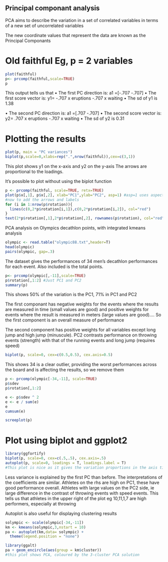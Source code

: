 ## Principal componant analysis
PCA aims to describe the variation in a set of correlated variables
in terms of a new set of uncorrelated variables

The new coordinate values that represent the data are known
as the Principal Componants


# Old faithful Eg, p = 2 variables

```r
plot(faithful)
p<- prcomp(faithful,scale=TRUE)
p
```

This output tells us that
• The first PC direction is:
    a1 =[-.707
         -.707]
• The first score vector is:
    y1= -.707 x eruptions -.707 x waiting
• The sd of y1 is 1.38

• The second PC direction is:
    a1 =[.707
         -.707]
• The second score vector is:
    y2= .707 x eruptions -.707 x waiting
• The sd of y2 is 0.31


# Plotting the results
```r
plot(p, main = "PC variances")
biplot(p,scale=0,xlabs=rep(".",nrow(faithful)),cex=c(3,1))
```

This plot shows y1 on the x-axis and y2 on the y-axis
The arrows are proportional to the loadings.


It's possible to plot without using the biplot function
```r
p <- prcomp(faithful, scale=TRUE, retx=TRUE)
plot(p$x[,1], p$x[,2], xlab="PC1",ylab="PC2", asp=1) #asp=1 uses aspect ratio of 1
#now to add the arrows and labels
for (i in 1:nrow(p$rotation)){
  lines(c(0,2*p$rotation[i,1]),c(0,2*p$rotation[i,2]), col="red")
}
text(2*p$rotation[,1],2*p$rotation[,2], rownames(p$rotation), col="red")

```

PCA analysis on Olympics decathlon points, with integrated kmeans analysis
```r
olympic <- read.table("olympic88.txt",header=T)
head(olympic)
pairs(olympic, gap=.3)
```

The dataset gives the performances of 34 men's decathlon performances for each event. Also included is the total points.

```r
p<- prcomp(olympic[,-11],scale=TRUE)
p$rotation[,1:2] #Just PC1 and PC2
summary(p)
```

This shows 50% of the variation is the PC1, 71% in PC1 and PC2

The first componant has negative weights for the events where the results are measured in time (small values are good) and positive weights for events where the result is measured in meters (large values are good).... So the first component is an overall measure of performance

The second component has positive weights for all variables except long jump and high jump (minuscule). PC2 contrasts performance on throwing events (strength) with that of the running events and long jump (requires speed)

```r
biplot(p, scale=0, cex=c(0.5,0.5), cex.axis=0.5)
```

This shows 34 is a clear outlier, providing the worst performances across the board and is affecting the results, so we remove them

```r
p <- prcomp(olympic[-34,-11], scale=TRUE)
p$sdev
p$rotation[,1:2]

e <- p$sdev ^ 2
e <- e / sum(e)
e
cumsum(e)

screeplot(p)
```

# Plot using biplot and ggplot2

```r
library(ggfortify)
biplot(p, scale=0, cex=c(.5,.5), cex.axis=.5)
autoplot(p, scale=0, loadings = T, loadings.label = T) 
#This plot is nice as it gives the variation proportions in the axis titles
```

Less variance is explained by the first PC than before. The interpretations of the coefficients are similar.
Athletes on the rhs are high on PC1, these have good performance overall. 
Athletes with large values on the PC2 side, ie large difference in the contrast of throwing events with speed events. This tells us that athletes in the upper right of the plot eg 10,11,1,7 are high performers, especially at throwing


Autoplot is also useful for displaying clustering results
```r
solympic <- scale(olympic[-34,-11])
km <- kmeans(solympic,3,nstart = 10)
pa <- autoplot(km,data= solympic) +
  theme(legend.position = "none")

library(ggalt)
pa + geom_encircle(aes(group = km$cluster))
#this plot shows PCA, coloured by the 3-cluster PCA solution
```


```r
```

